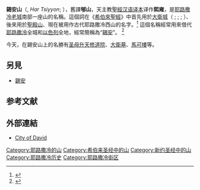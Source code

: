 {{Otheruses|錫安山 (消歧義)}}

{{Infobox Mountain
| table_width = 20em
| Name = 锡安山
| Photo = MtZion from Abu Tor.jpg
| Caption = 錫安山
| Elevation = 765米
| Location ={{flag|Israel}}[[耶路撒冷|耶路撒冷]]
| Range = 
| pushpin_map = Israel
| pushpin_mapsize = 150
| pushpin_label_position = left
| pushpin_map_caption = 在以色列的位置
| latd=31 | latm=46 | lats=18 | latNS=N
| longd=35 | longm=13 | longs=43 | longEW=E
| coord_type = landmark | region = IL | display = inline,title
| First ascent = 
| Easiest route = 
}}

'''錫安山'''（{{lang-he-n|הַר צִיוֹן}}, ''Har Tsiyyon''; {{lang-en|Mount Zion}}），舊譯'''郇山'''，天主教[[聖經汉语译本|聖經汉语译本]]译作'''熙雍'''，是[[耶路撒冷老城|耶路撒冷老城]]南部一座山的名稱。這個詞在《[[希伯來聖經|希伯來聖經]]》中首先用於[[大衛城|大衛城]]（{{圣经引用| 歷代志下 |5|2}} ; {{圣经引用| 歷代志下 |11|5}} ; {{圣经引用| 撒母耳記下 |5|7}}; {{圣经引用| 列王紀上 |8|1}}）、後來用於[[聖殿山|聖殿山]]、現在被用作古代耶路撒冷西山的名字。<ref>{{Cite web |url=http://www.pij.org/details.php?id=647 |title=The Significance of Jerusalem: A Jewish Perspective |accessdate=2017-11-23 |archive-date=2017-08-01 |archive-url=https://web.archive.org/web/20170801005458/http://www.pij.org/details.php?id=647 |dead-url=no }}</ref> 這個名稱經常用來借代[[耶路撒冷|耶路撒冷]]全城和[[以色列|以色列]]全地，經常簡稱為“[[錫安|錫安]]”。 <ref>{{cite book |title=This is Jerusalem |author=Menashe Harel |publisher=Canaan Publishing |location=Jerusalem |year=1977 |pages=194–195 |url= |ISBN= }}</ref>

今天，在錫安山上的名勝有[[圣母升天修道院|圣母升天修道院]]、[[大衛墓|大衛墓]]、[[馬可樓|馬可樓]]等。

==另見==
*[[錫安|錫安]]

== 参考文献 ==
{{Reflist}}

== 外部連結 ==
{{Commons category|Mount Zion}}
* [http://www.cityofdavid.org.il/en  City of David] {{Wayback|url=http://www.cityofdavid.org.il/en |date=20161229174437 }}

[[Category:耶路撒冷的山|Category:耶路撒冷的山]]
[[Category:希伯来圣经中的山|Category:希伯来圣经中的山]]
[[Category:新约圣经中的山|Category:新约圣经中的山]]
[[Category:耶路撒冷历史|Category:耶路撒冷历史]]
[[Category:耶路撒冷街区|Category:耶路撒冷街区]]